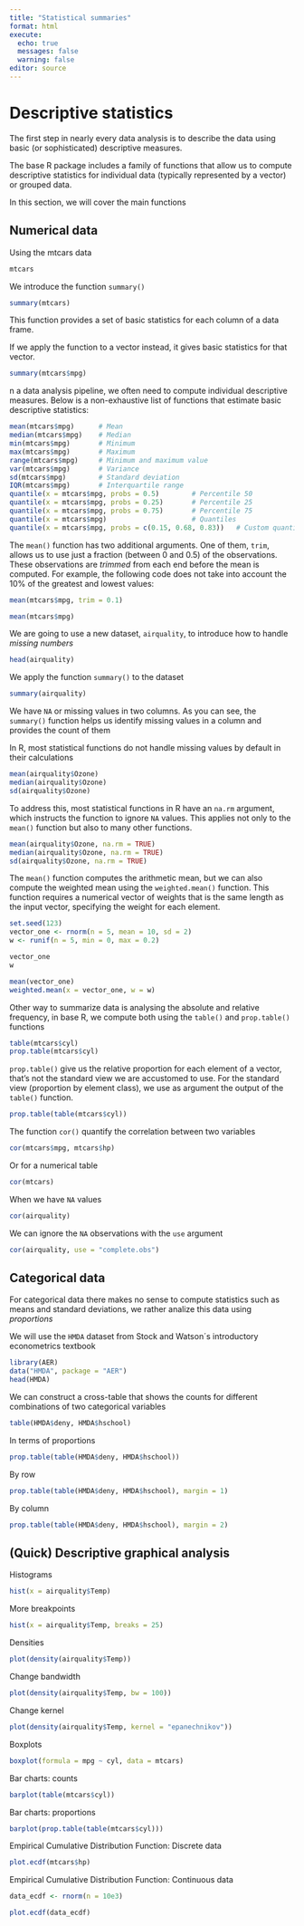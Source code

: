 ```yaml
---
title: "Statistical summaries"
format: html
execute:
  echo: true
  messages: false
  warning: false
editor: source
---
```


# Descriptive statistics

The first step in nearly every data analysis is to describe the data using basic (or sophisticated) descriptive measures.

The base R package includes a family of functions that allow us to compute descriptive statistics for individual data (typically represented by a vector) or grouped data.

In this section, we will cover the main functions

## Numerical data

Using the mtcars data

```r

mtcars

```

We introduce the function `summary()`

```r

summary(mtcars)

```


This function provides a set of basic statistics for each column of a data frame.

If we apply the function to a vector instead, it gives basic statistics for that vector.

```r

summary(mtcars$mpg)

```


n a data analysis pipeline, we often need to compute individual descriptive measures. Below is a non-exhaustive list of functions that estimate basic descriptive statistics:


```r

mean(mtcars$mpg)      # Mean
median(mtcars$mpg)    # Median
min(mtcars$mpg)       # Minimum
max(mtcars$mpg)       # Maximum
range(mtcars$mpg)     # Minimum and maximum value
var(mtcars$mpg)       # Variance
sd(mtcars$mpg)        # Standard deviation
IQR(mtcars$mpg)       # Interquartile range
quantile(x = mtcars$mpg, probs = 0.5)        # Percentile 50
quantile(x = mtcars$mpg, probs = 0.25)       # Percentile 25
quantile(x = mtcars$mpg, probs = 0.75)       # Percentile 75
quantile(x = mtcars$mpg)                     # Quantiles
quantile(x = mtcars$mpg, probs = c(0.15, 0.68, 0.83))   # Custom quantiles

```


The `mean()` function has two additional arguments. One of them, `trim`, allows us to use just a fraction (between 0 and 0.5) of the observations. These observations are _trimmed_ from each end before the mean is computed. For example, the following code does not take into account the 10% of the greatest and lowest values:

```r

mean(mtcars$mpg, trim = 0.1)

mean(mtcars$mpg)

```

We are going to use a new dataset, `airquality`, to introduce how to handle _missing numbers_ 

```r

head(airquality)

```

We apply the function `summary()` to the dataset

```r

summary(airquality)

```

We have `NA` or missing values in two columns. As you can see, the `summary()` function helps us identify missing values in a column and provides the count of them

In R, most statistical functions do not handle missing values by default in their calculations

```r

mean(airquality$Ozone)
median(airquality$Ozone)
sd(airquality$Ozone)

```


To address this, most statistical functions in R have an `na.rm` argument, which instructs the function to ignore `NA` values. This applies not only to the `mean()` function but also to many other functions.


```r

mean(airquality$Ozone, na.rm = TRUE)
median(airquality$Ozone, na.rm = TRUE)
sd(airquality$Ozone, na.rm = TRUE)

```

The `mean()` function computes the arithmetic mean, but we can also compute the weighted mean using the `weighted.mean()` function. This function requires a numerical vector of weights that is the same length as the input vector, specifying the weight for each element.

```r

set.seed(123)
vector_one <- rnorm(n = 5, mean = 10, sd = 2)
w <- runif(n = 5, min = 0, max = 0.2)

vector_one
w

mean(vector_one)
weighted.mean(x = vector_one, w = w)

```

Other way to summarize data is analysing the absolute and relative frequency, in base R, we compute both using the `table()` and `prop.table()` functions

```r

table(mtcars$cyl)
prop.table(mtcars$cyl)

```

`prop.table()` give us the relative proportion for each element of a vector, that's not the standard view we are accustomed to use. For the standard view (proportion by element class), we use as argument the output of the `table()` function.

```r

prop.table(table(mtcars$cyl))

```

The function `cor()` quantify the correlation between two variables

```r

cor(mtcars$mpg, mtcars$hp)

```

Or for a numerical table

```r

cor(mtcars)

```

When we have `NA` values

```r

cor(airquality)

```

We can ignore the `NA` observations with the `use` argument

```r

cor(airquality, use = "complete.obs")

```

## Categorical data

For categorical data there makes no sense to compute statistics such as means and standard deviations, we rather analize this data using _proportions_ 

We will use the `HMDA` dataset from Stock and Watson´s introductory econometrics textbook

```r

library(AER)
data("HMDA", package = "AER")
head(HMDA)

```

We can construct a cross-table that shows the counts for different combinations of two categorical variables

```r

table(HMDA$deny, HMDA$hschool)

```

In terms of proportions

```r

prop.table(table(HMDA$deny, HMDA$hschool))

```

By row

```r

prop.table(table(HMDA$deny, HMDA$hschool), margin = 1)

```

By column

```r

prop.table(table(HMDA$deny, HMDA$hschool), margin = 2)

```

## (Quick) Descriptive graphical analysis

Histograms

```r

hist(x = airquality$Temp)

```

More breakpoints

```r

hist(x = airquality$Temp, breaks = 25) 

```

Densities

```r

plot(density(airquality$Temp))

```

Change bandwidth

```r

plot(density(airquality$Temp, bw = 100))

```

Change kernel

```r

plot(density(airquality$Temp, kernel = "epanechnikov"))

```

Boxplots

```r

boxplot(formula = mpg ~ cyl, data = mtcars)

```


Bar charts: counts

```r

barplot(table(mtcars$cyl))

```

Bar charts: proportions

```r

barplot(prop.table(table(mtcars$cyl)))

```

Empirical Cumulative Distribution Function: Discrete data

```r

plot.ecdf(mtcars$hp)

```

Empirical Cumulative Distribution Function: Continuous data

```r

data_ecdf <- rnorm(n = 10e3)

plot.ecdf(data_ecdf)

```


